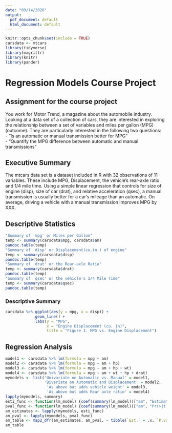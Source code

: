 ```yaml
---
date: "09/14/2020"
output:
  pdf_document: default
  html_document: default
---
```


```r
knitr::opts_chunk$set(include = TRUE)
carsdata <- mtcars
library(tidyverse)
library(magrittr)
library(knitr)
library(pander)
```

# Regression Models Course Project

## Assignment for the course project
You work for Motor Trend, a magazine about the automobile industry. Looking at a data set of a collection of cars, they are interested in exploring the relationship between a set of variables and miles per gallon (MPG) (outcome). They are particularly interested in the following two questions: <br>
- “Is an automatic or manual transmission better for MPG”  
- "Quantify the MPG difference between automatic and manual transmissions"  

## Executive Summary
The mtcars data set is a dataset included in R with 32 observations of 11 variables. These include MPG, Displacement, the vehicle's rear-axle ratio and 1/4 mile time. Using a simple linear regression that controls for size of engine (disp), size of car (drat), and relative acceleration (qsec), a manual transmission is usually better for a car's mileage than an automatic. On average, driving a vehicle with a manual transmission improves MPG by XXX.

## Descriptive Statistics  

```r
"Summary of 'mpg' or Miles per Gallon"
temp <- summary(carsdata$mpg, carsdata$am)
pandoc.table(temp)
"Summary of 'disp' or Displacement(cu.in.) of engine"
temp <- summary(carsdata$disp)
pandoc.table(temp)
"Summary of 'drat' or the Rear-axle Ratio"
temp <- summary(carsdata$drat)
pandoc.table(temp)
"Summary of 'qsec' or the vehicle's 1/4 Mile Time"
temp <- summary(carsdata$qsec)
pandoc.table(temp)
```
### Descriptive Summary  

``` r
carsdata %>% ggplot(aes(y = mpg, x = disp)) + 
             geom_line() + 
             labs(y = "MPG", 
                  x = "Engine Displacement (cu. in)", 
                  title = "Figure 1. MPG vs. Engine Displacement")
```

## Regression Analysis
```r
model1 <- carsdata %>% lm(formula = mpg ~ am)
model2 <- carsdata %>% lm(formula = mpg ~ am + hp)
model3 <- carsdata %>% lm(formula = mpg ~ am + hp + wt)
model4 <- carsdata %>% lm(formula = mpg ~ am + wt + hp + drat)
mymodels <- list('Univariate on Automatic vs. Manual' = model1, 
                 'Bivariate on Automatic and Displacement' = model2, 
                  'As above but adds vehicle weight' = model3, 
                  'As above but adds Rear axle ratio' = model4)
lapply(mymodels, summary)
esti_func <- function(lm_model) {coef(summary(lm_model))["am", "Estimate"]}
pval_func <- function(lm_model) {coef(summary(lm_model))["am", "Pr(>|t|)"]}
am_estimates <- lapply(mymodels, esti_func)
am_pval <- lapply(mymodels, pval_func)
am_table <- map2_dfr(am_estimates, am_pval, ~ tibble(`Est.` = .x, `P.val` = .y))
am_table
```
